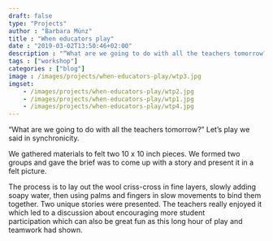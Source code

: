 ---
draft: false
type: "Projects"
author : "Barbara Münz"
title : "When educators play"
date : "2019-03-02T13:50:46+02:00"
description : "“What are we going to do with all the teachers tomorrow?” Let’s play we said in synchronicity."
tags : ["workshop"]
categories : ["blog"]
image : /images/projects/when-educators-play/wtp3.jpg
imgset:
    - /images/projects/when-educators-play/wtp2.jpg
    - /images/projects/when-educators-play/wtp1.jpg
    - /images/projects/when-educators-play/wtp4.jpg
---

“What are we going to do with all the teachers tomorrow?” Let’s play we said in synchronicity.

We gathered materials to felt two 10 x 10 inch pieces. We formed two groups and gave the brief was to come up with a story and present it in a felt picture. 

The process is to lay out the wool criss-cross in fine layers, slowly adding soapy water, then using palms and fingers in slow movements to bind them together. Two unique stories were presented. The teachers really enjoyed it which led to a discussion about encouraging more student participation which can also be great fun as this long hour of play and teamwork had shown.
